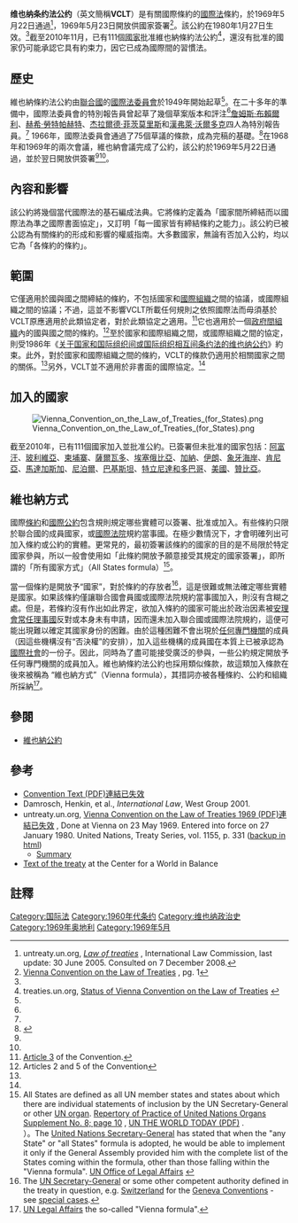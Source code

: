 {{NoteTA
|1=zh-hans:维也纳方式;zh-tw:維也納模式;zh-hk:維也納方式
}}
{{Infobox Treaty
|name                = 维也纳条约法公约
|long_name           = 
|image               =Vienna Convention on the Law of Treaties (for States).png
|image_width         =200px
|caption             =簽署國（淺綠色）和已批准（深綠色）
|type                =
|date_drafted        = 
|date_signed         = 1969年5月23日
|location_signed     = 奧地利維也納
|date_sealed         =
|date_effective      = 1980年1月27日
|condition_effective = 由35個國家批准<ref name="untreaty-1"/>
|date_expiration     =
|signatories         = 126
|parties             = 111（截至2011年4月）
|depositor           = [[聯合國秘書長|聯合國秘書長]]
|language            =
|languages           = 中文、英文、法文、俄文和西班牙文<ref name="untreaty-1"/>
|wikisource          =
}}

'''维也纳条约法公约'''（英文簡稱'''VCLT'''）是有關國際條約的[[國際法|國際法]]條約，於1969年5月22日通過<ref name="Law of treaties">untreaty.un.org, [http://untreaty.un.org/ilc/summaries/1_1.htm ''Law of treaties''] {{Wayback|url=http://untreaty.un.org/ilc/summaries/1_1.htm |date=20120116231554 }}, International Law Commission, last update: 30 June 2005. Consulted on 7 December 2008.</ref>，1969年5月23日開放供國家簽署<ref name="untreaty-1">[http://untreaty.un.org/ilc/texts/instruments/english/conventions/1_1_1969.pdf Vienna Convention on the Law of Treaties] {{Wayback|url=http://untreaty.un.org/ilc/texts/instruments/english/conventions/1_1_1969.pdf |date=20130112212843 }}, pg. 1</ref>。該公約在1980年1月27日生效。<ref name="untreaty-1"/>截至2010年11月，已有111個[[國家|國家]]批准維也納條約法公約<ref>treaties.un.org, [http://treaties.un.org/Pages/ViewDetailsIII.aspx?&src=TREATY&mtdsg_no=XXIII~1&chapter=23&Temp=mtdsg3&lang=en Status of Vienna Convention on the Law of Treaties] {{webarchive|url=https://web.archive.org/web/20131026183821/http://treaties.un.org/pages/ViewDetailsIII.aspx?&src=TREATY&mtdsg_no=XXIII~1&chapter=23&Temp=mtdsg3&lang=en |date=2013-10-26 }}</ref>，還沒有批准的國家仍可能承認它具有約束力，因它已成為國際間的習慣法。

==歷史==
維也納條約法公約由[[聯合國|聯合國]]的[[國際法委員會|國際法委員會]]於1949年開始起草<ref name="Law of treaties"/>。在二十多年的準備中，國際法委員會的特別報告員曾起草了幾個草案版本和評注<ref name="Law of treaties"/>[[詹姆斯·布賴爾利|詹姆斯·布賴爾利]]、[[赫希·勞特帕赫特|赫希·勞特帕赫特]]、[[杰拉爾德·菲茨莫里斯|杰拉爾德·菲茨莫里斯]]和[[漢弗萊·沃爾多克|漢弗萊·沃爾多克]]四人為特別報告員。<ref name="Law of treaties"/> 1966年，國際法委員會通過了75個草議的條款，成為完稿的基礎。<ref name=BrownlieIL5thp607-608>{{cite book |title= Principles of Public International Law|last= Brownlie|first= Ian|authorlink= Ian Brownlie| edition= 5th|year= 1998|publisher= Oxford University Press|location= |isbn= 0-19-876299-2|page= |pages= 607–08|url=https://archive.org/details/principlesofpubl0005brow|accessdate=}}</ref>在1968年和1969年的兩次會議，維也納會議完成了公約，該公約於1969年5月22日通過，並於翌日開放供簽署<ref name="Law of treaties"/><ref name="BrownlieIL5thp607-608"/>。

==內容和影響==
該公約將幾個當代國際法的基石編成法典。它將條約定義為「國家間所締結而以國際法為準之國際書面協定」，又訂明「每一國家皆有締結條約之能力」。該公約已被公認為有關條約的形成和影​​響的權威指南。大多數國家，無論有否加入公約，均以它為「各條約的條約」。

==範圍==
它僅適用於國與國之間締結的條約，不包括國家和[[國際組織|國際組織]]之間的協議，或國際組織之間的協議；不過，這並不影響VCLT所載任何規則之依照國際法而毋須基於VCLT原應適用於此類協定者，對於此類協定之適用。<ref name=article3>[https://web.archive.org/web/20050208040137/http://www.un.org/law/ilc/texts/treatfra.htm Article 3] of the Convention.</ref>它也適用於一個[[政府間組織|政府間組織]]內的國與國之間的條約。<ref>Articles 2 and 5 of the Convention</ref>至於國家和國際組織之間，或國際組織之間的協定，則受1986年《[[关于国家和国际组织间或国际组织相互间条约法的维也纳公约|关于国家和国际组织间或国际组织相互间条约法的维也纳公约]]》約束。此外，對於國家和國際組織之間的條約，VCLT的條款仍適用於相關國家之間的關係。<ref name="article3" />另外，VCLT並不適用於非書面的國際協定。<ref name="article3" />

==加入的國家==
[[File:Vienna_Convention_on_the_Law_of_Treaties_(for_States).png|thumb]]

截至2010年，已有111個國家加入並批准公約。已簽署但未批准的國家包括：[[阿富汗|阿富汗]]、[[玻利維亞|玻利維亞]]、[[柬埔寨|柬埔寨]]、[[薩爾瓦多|薩爾瓦多]]、[[埃塞俄比亞|埃塞俄比亞]]、[[加納|加納]]、[[伊朗|伊朗]]、[[象牙海岸|象牙海岸]]、[[肯尼亞|肯尼亞]]、[[馬達加斯加|馬達加斯加]]、[[尼泊爾|尼泊爾]]、[[巴基斯坦|巴基斯坦]]、[[特立尼達和多巴哥|特立尼達和多巴哥]]、[[美國|美國]]、[[贊比亞|贊比亞]]。

==維也納方式==

國際[[條約|條約]]和[[國際公約|國際公約]]包含規則規定哪些實體可以簽署、批准或加入。有些條約只限於聯合國的成員國家，或[[國際法院|國際法院]]規約當事國。在極少數情況下，才會明確列出可加入條約或公約的實體。更常見的，最初簽署該條約的國家的目的是不局限於特定國家參與，所以一般會使用如「此條約開放予願意接受其規定的國家簽署」，即所謂的「所有國家方式」（All States formula）<ref name="nonUN">All States are defined as all UN member states and states about which there are individual statements of inclusion by the UN Secretary-General or other [[United_Nations_System|UN organ]]. [http://untreaty.un.org/cod/repertory/art102/english/rep_supp8_vol6-art102_e_advance.pdf Repertory of Practice of United Nations Organs Supplement No. 8; page 10] {{webarchive|url=https://web.archive.org/web/20120403031600/http://untreaty.un.org/cod/repertory/art102/english/rep_supp8_vol6-art102_e_advance.pdf |date=2012-04-03 }}, [http://www.un.org/Depts/Cartographic/map/profile/world00.pdf UN THE WORLD TODAY (PDF)] {{Wayback|url=http://www.un.org/Depts/Cartographic/map/profile/world00.pdf |date=20110628232159 }}.<br>）。The [[United_Nations_Secretary-General|United Nations Secretary-General]] has stated that when the "any State" or "all States" formula is adopted, he would be able to implement it only if the General Assembly provided him with the complete list of the States coming within the formula, other than those falling within the "Vienna formula". [http://untreaty.un.org/ola-internet/Assistance/Summary.htm UN Office of Legal Affairs] {{Wayback|url=http://untreaty.un.org/ola-internet/Assistance/Summary.htm |date=20110728142815 }}</ref>。

當一個條約是開放予“國家”，對於條約的存放者<ref>The [[UN_Secretary-General|UN Secretary-General]] or some other competent authority defined in the treaty in question, e.g. [[Switzerland|Switzerland]] for the [[Geneva_Conventions|Geneva Conventions]] - see [[List_of_parties_to_the_Geneva_Conventions#Special_cases|special cases]].</ref>，這是很難或無法確定哪些實體是國家。如果該條約僅讓聯合國會員國或國際法院規約當事國加入，則沒有含糊之處。但是，若條約沒有作出如此界定，欲加入條約的國家可能出於政治因素被[[安理會常任理事國|安理會常任理事國]]反對或本身未有申請，因而還未加入聯合國或國際法院規約，這便可能出現難以確定其國家身份的困難。由於這種困難不會出現於[[联合国机构|任何專門機關]]的成員（因這些機構沒有“否決權”的安排），加入這些機構的成員國在本質上已被承認為[[國際社會|國際社會]]的一份子。因此，同時為了盡可能接受廣泛的參與，一些公約規定開放予任何專門機關的成員加入。維也納條約法公約也採用類似條款，故這類加入條款在後來被稱為 “維也納方式”（Vienna formula），其措詞亦被各種條約、公約和組織所採納<ref>[http://untreaty.un.org/ola-internet/Assistance/Summary.htm UN Legal Affairs] {{Wayback|url=http://untreaty.un.org/ola-internet/Assistance/Summary.htm |date=20110728142815 }} the so-called "Vienna formula".</ref>。

{{Quotation|本公約應聽由聯合國或任何專門機關或國際原子能總署之全體會員國或國際法院規約當事國、及經聯合國大會邀請成為本公約當事國之任何其他國家簽署，其辦法如下：至一九六九年十一月三十日止，在奧地利共和國聯邦外交部簽署，其後至一九七○年四月三十日止，在紐約聯合國會所簽署。|1969年《维也纳条约法公约》|[http://untreaty.un.org/ilc/texts/instruments/english/conventions/1_1_1969.pdf 第八十一條  簽署]}}

==參閱==
* [[維也納公約|維也納公約]]

== 參考 ==
{{wikisource}}
* [http://untreaty.un.org/ilc/texts/instruments/english/conventions/1_1_1969.pdf Convention Text (PDF)連結已失效] {{Wayback|url=http://untreaty.un.org/ilc/texts/instruments/english/conventions/1_1_1969.pdf |date=20130112212843 }}
*Damrosch, Henkin, et al., ''International Law'', West Group 2001.
* untreaty.un.org, [http://untreaty.un.org/ilc/texts/instruments/english/conventions/1_1_1969.pdf Vienna Convention on the Law of Treaties 1969 (PDF)連結已失效] {{Wayback|url=http://untreaty.un.org/ilc/texts/instruments/english/conventions/1_1_1969.pdf |date=20130112212843 }}, Done at Vienna on 23 May 1969. Entered into force on 27 January 1980. United Nations, Treaty Series, vol. 1155, p. 331  ([https://web.archive.org/web/20050208040137/http://www.un.org/law/ilc/texts/treatfra.htm  backup in html])
** [http://untreaty.un.org/ilc/summaries/1_1.htm Summary] {{Wayback|url=http://untreaty.un.org/ilc/summaries/1_1.htm |date=20120116231554 }}
* [https://web.archive.org/web/20111004121135/http://www.worldinbalance.net/intagreements/1969-vienna-lawoftreaties.php Text of the treaty] at the Center for a World in Balance

==註釋==
{{reflist}}{{Authority control}}
{{DEFAULTSORT:Vienna Convention On The Law Of Treaties}}

[[Category:国际法|Category:国际法]]
[[Category:1960年代条约|Category:1960年代条约]]
[[Category:维也纳政治史|Category:维也纳政治史]]
[[Category:1969年奥地利|Category:1969年奥地利]]
[[Category:1969年5月|Category:1969年5月]]